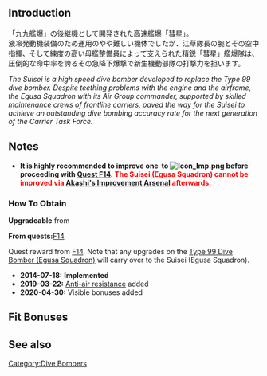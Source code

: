 {{EquipmentInfo|100}}

==Introduction==
「九九艦爆」の後継機として開発された高速艦爆「彗星」。<br>液冷発動機装備のため運用のやや難しい機体でしたが、江草隊長の腕とその空中指揮、そして練度の高い母艦整備員によって支えられた精鋭「彗星」艦爆隊は、圧倒的な命中率を誇るその急降下爆撃で新生機動部隊の打撃力を担います。

''The Suisei is a high speed dive bomber developed to replace the Type 99 dive bomber. Despite teething problems with the engine and the airframe, the Egusa Squadron with its Air Group commander, supported by skilled maintenance crews of frontline carriers, paved the way for the Suisei to achieve an outstanding dive bombing accuracy rate for the next generation of the Carrier Task Force.''
==Notes==
* '''It is highly recommended to improve one {{EquipmentLink|Type 99 Dive Bomber (Egusa Squadron)}} to [[File:Icon Imp.png]] before proceeding with [[Quests#F14|Quest F14]]. <font color="red">The Suisei (Egusa Squadron) cannot be improved via [[Akashi's Improvement Arsenal]] afterwards.</font>'''
<div class="mw-collapsible"><h3>How To Obtain</h3>
<div class="mw-collapsible-content">
'''Upgradeable''' from {{Equipment/Link|Type 99 Dive Bomber (Egusa Squadron)}}

'''From quests: '''[[Quests#F14|F14]]

</div></div>


Quest reward from [[Quests#F14|F14]].  Note that any upgrades on the [[Type 99 Dive Bomber (Egusa Squadron)]] will carry over to the Suisei (Egusa Squadron).

<div class="mw-collapsible><h3>Updates History</h3>
<div class="mw-collapsible-content>
* '''2014-07-18:''' '''Implemented'''
* '''2019-03-22:''' [[Anti-Air Fire#Shoot Down Resistance|Anti-air resistance]] added
* '''2020-04-30:''' Visible bonuses added
</div></div>

==Fit Bonuses==
{{:Suisei (Egusa Squadron)/Bonuses}}

==See also==
{{Equipmentlist}}
[[Category:Dive Bombers]]
